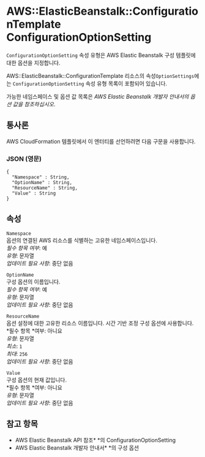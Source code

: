 # AWS::ElasticBeanstalk::ConfigurationTemplate ConfigurationOptionSetting

`ConfigurationOptionSetting` 속성 유형은 AWS Elastic Beanstalk 구성 템플릿에 대한 옵션을 지정합니다.

AWS::ElasticBeanstalk::ConfigurationTemplate 리소스의 속성`OptionSettings`에는 `ConfigurationOptionSetting` 속성 유형 목록이 포함되어 있습니다.

가능한 네임스페이스 및 옵션 값 목록은 _AWS Elastic Beanstalk 개발자 안내서의 옵션 값을 참조하십시오_.

## 통사론

AWS CloudFormation 템플릿에서 이 엔터티를 선언하려면 다음 구문을 사용합니다.

### JSON (영문)

```
{
  "Namespace" : String,
  "OptionName" : String,
  "ResourceName" : String,
  "Value" : String
}
```

## 속성

`Namespace`  
옵션의 연결된 AWS 리소스를 식별하는 고유한 네임스페이스입니다.  
_필수 항목 여부_: 예  
_유형_: 문자열  
_업데이트 필요 사항_: 중단 없음

`OptionName`  
구성 옵션의 이름입니다.  
_필수 항목 여부_: 예  
_유형_: 문자열  
_업데이트 필요 사항_: 중단 없음

`ResourceName`  
옵션 설정에 대한 고유한 리소스 이름입니다. 시간 기반 조정 구성 옵션에 사용합니다.  
*필수 항목 *여부: 아니요  
_유형_: 문자열  
_최소_: `1`  
_최대_: `256`  
_업데이트 필요 사항_: 중단 없음

`Value`  
구성 옵션의 현재 값입니다.  
*필수 항목 *여부: 아니요  
_유형_: 문자열  
_업데이트 필요 사항_: 중단 없음

## 참고 항목

- AWS Elastic Beanstalk API 참조\* \*의 ConfigurationOptionSetting
- AWS Elastic Beanstalk 개발자 안내서\* \*의 구성 옵션
